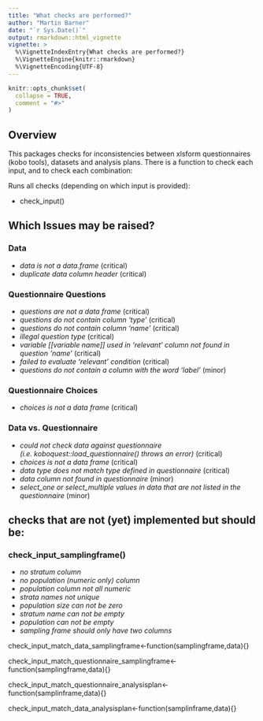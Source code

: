 ```yaml
---
title: "What checks are performed?"
author: "Martin Barner"
date: "`r Sys.Date()`"
output: rmarkdown::html_vignette
vignette: >
  %\VignetteIndexEntry{What checks are performed?}
  %\VignetteEngine{knitr::rmarkdown}
  %\VignetteEncoding{UTF-8}
---
```


```r
knitr::opts_chunk$set(
  collapse = TRUE,
  comment = "#>"
)
```

## Overview

This packages checks for inconsistencies between xlsform questionnaires (kobo tools), datasets and analysis plans.
There is a function to check each input, and to check each combination:

Runs all checks (depending on which input is provided):

- check_input()



## Which Issues may be raised?

### Data

- _data is not a data.frame_ (critical)
- _duplicate data column header_ (critical)

### Questionnaire Questions

- _questions are not a data frame_ (critical)
- _questions do not contain column 'type'_ (critical)
- _questions do not contain column 'name'_ (critical)
- _illegal question type_ (critical)
- _variable [[variable name]] used in 'relevant' column not found in question 'name'_ (critical)
- _failed to evaluate 'relevant' condition_ (critical)
- _questions do not contain a column with the word 'label'_ (minor)

### Questionnaire Choices

- _choices is not a data frame_ (critical)

### Data vs. Questionnaire

- _could not check data against questionnaire (i.e. koboquest::load_questionnaire() throws an error)_ (critical)
- _choices is not a data frame_ (critical)
- _data type does not match type defined in questionnaire_ (critical)
- _data column not found in questionnaire_ (minor)
- _select_one or select_multiple values in data that are not listed in the questionnaire_ (minor)


## checks that are not (yet) implemented but should be:

### check_input_samplingframe()
- _no stratum column_
- _no population (numeric only) column_
- _population column not all numeric_
- _strata names not unique_
- _population size can not be zero_
- _stratum name can not be empty_
- _population can not be empty_
- _sampling frame should only have two columns_




check_input_match_data_samplingframe<-function(samplingframe,data){}

check_input_match_questionnaire_samplingframe<-function(samplingframe,data){}

check_input_match_questionnaire_analysisplan<-function(samplinframe,data){}

check_input_match_data_analysisplan<-function(samplinframe,data){}










